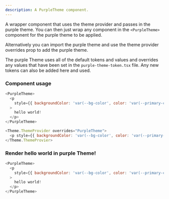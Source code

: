 ```yaml
---
description: A PurpleTheme component.
---
```



A wrapper component that uses the theme provider and passes in the purple theme. You can then just wrap any component in the `<PurpleTheme>` component for the purple theme to be applied.

Alternatively you can import the purple theme and use the theme provider overrides prop to add the purple theme.

The purple Theme uses all of the default tokens and values and overrides any values that have been set in the `purple-theme-token.tsx` file. Any new tokens can also be added here and used.

### Component usage

```js
<PurpleTheme>
  <p
    style={{ backgroundColor: 'var(--bg-color', color: 'var(--primary-color)' }}
  >
    hello world!
  </p>
</PurpleTheme>
```

```js
<Theme.ThemeProvider overrides="PurpleTheme">
  <p style={{ backgroundColor: 'var(--bg-color', color: 'var(--primary-color)' }}>hello world!</p>
</Theme.ThemeProvier>
```

### Render hello world in purple Theme!

```js live
<PurpleTheme>
  <p
    style={{ backgroundColor: 'var(--bg-color', color: 'var(--primary-color)' }}
  >
    hello world!
  </p>
</PurpleTheme>
```

